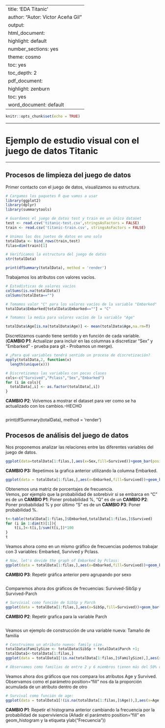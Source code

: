
---
title: 'EDA Titanic'
author: "Autor: Víctor Aceña Gil"
output:
  html_document:
    highlight: default
    number_sections: yes
    theme: cosmo
    toc: yes
    toc_depth: 2
  pdf_document:
    highlight: zenburn
    toc: yes
  word_document: default
---

```r
knitr::opts_chunk$set(echo = TRUE)
```

******
# Ejemplo de estudio visual con el juego de datos Titanic
******

## Procesos de limpieza del juego de datos

Primer contacto con el juego de datos, visualizamos su estructura.  

```r
# Cargamos los paquetes R que vamos a usar
library(ggplot2)
library(dplyr)
library(summarytools)

# Guardamos el juego de datos test y train en un único dataset
test <- read.csv('titanic-test.csv',stringsAsFactors = FALSE)
train <- read.csv('titanic-train.csv', stringsAsFactors = FALSE)

# Unimos los dos juetos de datos en uno solo
totalData <- bind_rows(train,test)
filas=dim(train)[1]

# Verificamos la estructura del juego de datos
str(totalData)
```

```r
print(dfSummary(totalData), method = 'render')
```

Trabajamos los atributos con valores vacíos.  

```r
# Estadísticas de valores vacíos
colSums(is.na(totalData))
colSums(totalData=="")

# Tomamos valor "C" para los valores vacíos de la variable "Embarked"
totalData$Embarked[totalData$Embarked==""] = "C"

# Tomamos la media para valores vacíos de la variable "Age"

totalData$Age[is.na(totalData$Age)] <- mean(totalData$Age,na.rm=T)
```

Discretizamos cuando tiene sentido y en función de cada variable. (**CAMBIO P1**: Actualizar para incluir en las columnas a discretizar "Sex" y "Embarked" - prueba para git - Probamos un merge).

```r
# ¿Para qué variables tendrá sentido un proceso de discretización?
apply(totalData,2, function(x) 
  length(unique(x)))

# Discretizamos las variables con pocas clases
cols<-c("Survived","Pclass","Sex","Embarked")
for (i in cols){
  totalData[,i] <- as.factor(totalData[,i])
}
```

**CAMBIO P2**: Volvemos a mostrar el dataset para ver como se ha actualizado con los cambios.--HECHO
```r

```
print(dfSummary(totalData), method = 'render')


## Procesos de análisis del juego de datos

Nos proponemos analizar las relaciones entre las diferentes variables del juego de datos.

```r
ggplot(data=totalData[1:filas,],aes(x=Sex,fill=Survived))+geom_bar(position="fill")+geom_bar(position="fill")

```

**CAMBIO P3:** Repetimos la grafica anterior utilizando la columna Embarked.
```r
ggplot(data = totalData[1:filas,],aes(x=Embarked,fill=Survived))+geom_bar(position="fill")+ylab("Frecuencia")

```

Obtenemos una matriz de porcentajes de frecuencia.  
Vemos, por ejemplo que la probabilidad de sobrebivir si se embarca en "C" es de un **CAMBIO P1**: Poner probabilidad %, "Q" es de un **CAMBIO P2**: Poner probabilidad % y por último "S" es de un **CAMBIO P3**: Poner probabilidad %.

```r
t<-table(totalData[1:filas,]$Embarked,totalData[1:filas,]$Survived)
for (i in 1:dim(t)[1]){
    t[i,]<-t[i,]/sum(t[i,])*100
}
t
```

Veamos ahora como en un mismo gráfico de frecuencias podemos trabajar con 3 variables: Embarked, Survived y Pclass.  

```r
# Now, let's devide the graph of Embarked by Pclass:
ggplot(data = totalData[1:filas,],aes(x=Embarked,fill=Survived))+geom_bar(position="fill")+facet_wrap(~Pclass)
```

**CAMBIO P3**: Repetir gráfica anterior pero agrupando por sexo
```r

```

Comparemos ahora dos gráficos de frecuencias: Survived-SibSp y Survived-Parch

```r
# Survivial como función de SibSp y Parch
ggplot(data = totalData[1:filas,],aes(x=SibSp,fill=Survived))+geom_bar()
```

**CAMBIO P2**: Repetir grafica para la variable Parch
```r

```

Veamos un ejemplo de construcción de una variable nueva: Tamaño de familia

```r

# Construimos un atributo nuevo: family size.
totalData$FamilySize <- totalData$SibSp + totalData$Parch +1;
totalData1<-totalData[1:filas,]
ggplot(data = totalData1[!is.na(totalData[1:filas,]$FamilySize),],aes(x=FamilySize,fill=Survived))+geom_histogram(binwidth =1,position="fill")+ylab("Probabilidad")

# Observamos como familias de entre 2 y 6 miembros tienen más del 50% de posibilidades de supervivencia.  
```

Veamos ahora dos gráficos que nos compara los atributos Age y Survived.  
Observamos como el parámetro position="fill" nos da la proporción acumulada de un atributo dentro de otro

```r
# Survival como función de age:
ggplot(data = totalData1[!(is.na(totalData[1:filas,]$Age)),],aes(x=Age,fill=Survived))+geom_histogram(binwidth =3)
```

**CAMBIO P1**: Repetir el histograma anterior cambiando la frecuencia por la probabilidad de superviviencia (Añadir el parámetro position="fill" en geom_histogram y la etiqueta ylab("Frecuencia"))

```r
```

